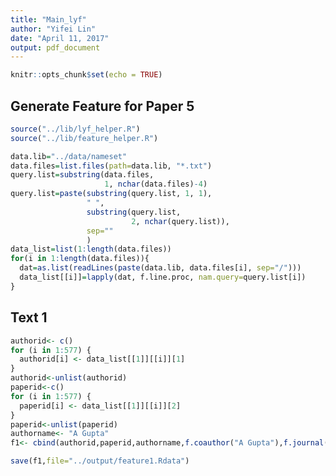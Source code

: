 ```yaml
---
title: "Main_lyf"
author: "Yifei Lin"
date: "April 11, 2017"
output: pdf_document
---
```


```r
knitr::opts_chunk$set(echo = TRUE)
```

## Generate Feature for Paper 5
```r
source("../lib/lyf_helper.R")
source("../lib/feature_helper.R")
```

```r
data.lib="../data/nameset"
data.files=list.files(path=data.lib, "*.txt")
query.list=substring(data.files, 
                     1, nchar(data.files)-4)
query.list=paste(substring(query.list, 1, 1), 
                 " ", 
                 substring(query.list, 
                           2, nchar(query.list)),
                 sep=""
                 )
data_list=list(1:length(data.files))
for(i in 1:length(data.files)){
  dat=as.list(readLines(paste(data.lib, data.files[i], sep="/")))
  data_list[[i]]=lapply(dat, f.line.proc, nam.query=query.list[i])
}
```

## Text 1
```r
authorid<- c()
for (i in 1:577) {
  authorid[i] <- data_list[[1]][[i]][1]
}
authorid<-unlist(authorid)
paperid<-c()
for (i in 1:577) {
  paperid[i] <- data_list[[1]][[i]][2]
}
paperid<-unlist(paperid)
authorname<- "A Gupta"
f1<- cbind(authorid,paperid,authorname,f.coauthor("A Gupta"),f.journal("A Gupta"), f.ptitle("A Gupta"))

save(f1,file="../output/feature1.Rdata")

```

